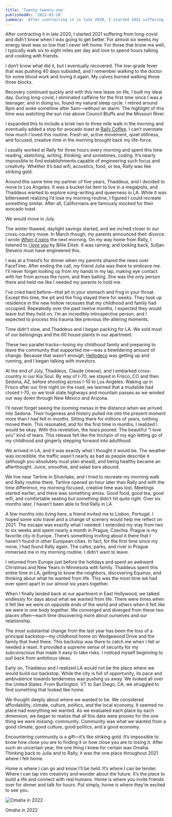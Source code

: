 ```yaml
---
title: 'Twenty twenty-one'
publishedAt: '2022-03-20'
summary: 'After contracting it in late 2020, I started 2021 suffering from long-covid and didn’t know when I was going to get better.'
---
```


After contracting it in late 2020, I started 2021 suffering from long-covid and didn’t know when I was going to get better. For almost six weeks my energy level was so low that I never left home. For those that know me well, I typically walk six to eight miles per day and love to spend hours talking and cooking with friends.

I don’t know what did it, but I eventually recovered. The low-grade fever that was pushing 40 days subsided, and I remember walking to the doctor for some blood work and loving it again. My calves burned walking those three blocks.

Recovery continued quickly and with this new lease on life, I built my ideal day. During long-covid, I eliminated caffeine for the first time since I was a teenager; and in doing so, found my natural sleep cycle. I retired around 8pm and woke sometime after 5am—without an alarm. The highlight of this time was watching the sun rise above Council Bluffs and the Missouri River.

I expanded this to include a brisk two to three mile walk in the morning and eventually added a stop for avocado toast at [Rally Coffee](https://www.instagram.com/rallycoffeeco/). I can’t overstate how much I loved this routine. Fresh air, active movement, quiet stillness, and focused, creative time in the morning brought back my life-force.

I usually worked at Rally for three hours every morning and spent this time reading, sketching, writing, thinking; and sometimes, coding. It’s nearly impossible to find establishments capable of engineering such focus and creativity. Whether it’s bad wifi, acoustics, food, or tea, Rally was like striking gold.

Around this same time my partner of five years, Thaddeus, and I decided to move to Los Angeles. It was a bucket list item to live in a megapolis, and Thaddeus wanted to explore song-writing and queerness in LA. While it was bittersweet realizing I’d lose my morning routine, I figured I could recreate something similar. After all, Californians are famously mocked for their avocado toast.

We would move in July.

The winter thawed, daylight savings started, and we inched closer to our cross-country move. In March though, my parents announced their divorce. I wrote [*When it rains*](https://jacksellwood.com/when-it-rains/) the next morning. On my way home from Rally, I listened to [*i love you*](https://music.apple.com/us/album/i-love-you/1450695723?i=1450695895) by Billie Eilish. It was raining; and looking back, Sufjan Stevens must have engineered this.

I was at a friend’s for dinner when my parents shared the news over FaceTime. After ending the call, my friend Julia was there to embrace me. I’ll never forget looking up from my hands in my lap, making eye contact with her from across the room, and then balling. She was the only person there and held me like I needed my parents to hold me.

I’ve cried hard before—that pit in your stomach and frog in your throat. Except this time, the pit and the frog stayed there for weeks. They took up residence in the new hollow recesses that my childhood and family had occupied. Repeatedly over the past twelve months, I expected they would leave but they held on. I’m an incredibly introspective person, and I expected to process this trauma like previous life-altering moments.

Time didn’t slow, and Thaddeus and I began packing for LA. We sold most of our belongings and the 60 house plants in our apartment.

These two parallel tracks—losing my childhood family and preparing to leave the community that supported me—was a bewildering amount of change. Because that wasn’t enough, [Hellodeco](https://hellodeco.co/) was getting up and running, and I began talking with investors.

At the end of July, Thaddeus, Claude (meow), and I embarked cross-country in our Kia Soul. By way of I-70, we stayed in Frisco, CO and then Sedona, AZ, before shooting across I-10 to Los Angeles. Waking up in Frisco after our first night on the road, we learned that a mudslide had closed I-70, so we took state highways and mountain passes as we winded our way down through New Mexico and Arizona.

I’ll never forget seeing the looming mesas in the distance when we arrived into Sedona. Their hugeness and history pulled me into the present moment more than I had felt in months. Sitting there for millions of years, nothing moved them. This resonated, and for the first time in months, I realized I would be okay. With this revelation, the tears poured. The beautiful “I love you” kind of tears. This release felt like the linchpin of my ego letting go of my childhood and gingerly stepping forward into adulthood.

We arrived in LA, and it was exactly what I thought it would be. The weather was incredible, the traffic wasn’t nearly as bad as people describe it (although you absolutely must plan ahead), and being healthy became an afterthought. Juice, smoothie, and salad bars abound.

We live near Tartine in Silverlake, and I tried to recreate my morning walk and Rally routine there. Tartine opened an hour later than Rally and with the time difference, my morning focused, creative time was lost. Meetings started earlier, and there was something amiss. Good food, good tea, good wifi, and comfortable seating but something didn’t hit quite right. Over six months later, I haven’t been able to find Rally in LA.

A few months into living here, a friend invited me to Lisbon, Portugal. I hoped some solo travel and a change of scenery would help me reflect on 2021. The escape was exactly what I needed: I extended my stay from two to six weeks and spent nearly a month in Prague, Czechia. Prague is my favorite city in Europe. There’s something inviting about it there that I haven’t found in other European cities. In fact, for the first time since my move, I had found Rally again. The cafes, parks, and river in Prague immersed me in my morning routine. I didn’t want to leave.

I returned from Europe just before the holidays and spent an awkward Christmas and New Years in Minnesota with family. Thaddeus spent this entire time in LA, getting to know the neighbors, discovering Equinox, and thinking about what he wanted from life. This was the most time we had ever spent apart in our almost six years together.

When I finally landed back at our apartment in East Hollywood, we talked endlessly for days about what we wanted from life. There were times when it felt like we were on opposite ends of the world and others when it felt like we were in one body together. We converged and diverged from these two places often—each time discovering more about ourselves and our relationship.

The most substantial change from the last year has been the loss of a principal backstop—my childhood home on Wedgewood Drive and the family that lived there. This backstop was there to catch me when I fell or needed a reset. It provided a supreme sense of security for my subconscious that made it easy to take risks. I noticed myself beginning to pull back from ambitious ideas.

Early on, Thaddeus and I realized LA would not be the place where we would build our backstop. While the city is full of opportunity, its pace and ambivalence towards tenderness was pushing us away. We looked all over the United States. From Burlington, VT to San Diego, CA, we struggled to find something that looked like home.

We thought deeply about where we wanted to be. We considered affordability, climate, culture, politics, and the local economy. It seemed no place had everything we wanted. As we evaluated each place by each dimension, we began to realize that all this data were proxies for the one thing we were missing: community. Community was what we wanted from a good climate, good culture, good politics, and a good economy.

Encountering community is a gift—it’s like striking gold. It’s impossible to know how close you are to finding it or how close you are to losing it. After such an uncertain year, the one thing I knew for certain was Omaha. Thinking back to Julia and to Rally, it was the one place throughout 2021 where I felt home.

Home is where I can go and know I’ll be held. It’s where I can be tender. Where I can tap into creativity and wonder about the future. It’s the place to build a life and connect with real humans. Home is where you invite friends over for dinner and talk for hours. Put simply, home is where they’re excited to see you.

![Omaha in 2022](/twenty-twenty-one/sunday-soup.jpg)

Omaha in 2022